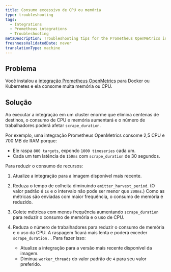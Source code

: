 ```yaml
---
title: Consumo excessivo de CPU ou memória
type: troubleshooting
tags:
  - Integrations
  - Prometheus integrations
  - Troubleshooting
metaDescription: Troubleshooting tips for the Prometheus OpenMetrics integration for Docker or Kubernetes if no data appears in New Relic's UI.
freshnessValidatedDate: never
translationType: machine
---
```


## Problema

Você instalou a [integração Prometheus OpenMetrics](/docs/integrations/prometheus-integrations/install-configure-openmetrics/install-update-or-uninstall-your-prometheus-openmetrics-integration) para Docker ou Kubernetes e ela consome muita memória ou CPU.

## Solução

Ao executar a integração em um cluster enorme que elimina centenas de destinos, o consumo de CPU e memória aumentará e o número de trabalhadores poderá afetar `scrape_duration`.

Por exemplo, uma integração Prometheus OpenMetrics consome 2,5 CPU e 700 MB de RAM porque:

* Ele raspa `800 targets`, expondo `1000 timeseries` cada um.
* Cada um tem latência de `150ms` com `scrape_duration` de 30 segundos.

Para reduzir o consumo de recursos:

1. Atualize a integração para a imagem disponível mais recente.

2. Reduza o tempo de colheita diminuindo `emitter_harvest_period`. (O valor padrão é `1s` e o intervalo não pode ser menor que `200ms`.) Como as métricas são enviadas com maior frequência, o consumo de memória é reduzido.

3. Colete métricas com menos frequência aumentando `scrape_duration` para reduzir o consumo de memória e o uso de CPU.

4. Reduza o número de trabalhadores para reduzir o consumo de memória e o uso da CPU. A raspagem ficará mais lenta e poderá exceder `scrape_duration.` . Para fazer isso:

   * Atualize a integração para a versão mais recente disponível da imagem.
   * Diminua `worker_threads` do valor padrão de `4` para seu valor preferido.